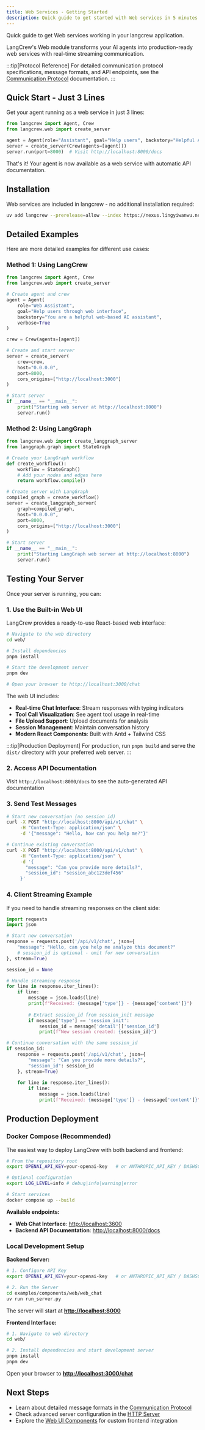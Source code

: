 ```yaml
---
title: Web Services - Getting Started
description: Quick guide to get started with Web services in 5 minutes
---
```


Quick guide to get Web services working in your langcrew application.

LangCrew's Web module transforms your AI agents into production-ready web services with real-time streaming communication.

:::tip[Protocol Reference]
For detailed communication protocol specifications, message formats, and API endpoints, see the [Communication Protocol](/guides/web/protocol) documentation.
:::

## Quick Start - Just 3 Lines

Get your agent running as a web service in just 3 lines:

```python
from langcrew import Agent, Crew
from langcrew.web import create_server

agent = Agent(role="Assistant", goal="Help users", backstory="Helpful AI")
server = create_server(Crew(agents=[agent]))
server.run(port=8000)  # Visit http://localhost:8000/docs
```

That's it! Your agent is now available as a web service with automatic API documentation.

## Installation

Web services are included in langcrew - no additional installation required:

```bash
uv add langcrew --prerelease=allow --index https://nexus.lingyiwanwu.net/repository/pypi-hosted/simple
```

## Detailed Examples

Here are more detailed examples for different use cases:

### Method 1: Using LangCrew

```python
from langcrew import Agent, Crew
from langcrew.web import create_server

# Create agent and crew
agent = Agent(
    role="Web Assistant",
    goal="Help users through web interface",
    backstory="You are a helpful web-based AI assistant",
    verbose=True
)

crew = Crew(agents=[agent])

# Create and start server
server = create_server(
    crew=crew,
    host="0.0.0.0",
    port=8000,
    cors_origins=["http://localhost:3000"]
)

# Start server
if __name__ == "__main__":
    print("Starting web server at http://localhost:8000")
    server.run()
```

### Method 2: Using LangGraph

```python
from langcrew.web import create_langgraph_server
from langgraph.graph import StateGraph

# Create your LangGraph workflow
def create_workflow():
    workflow = StateGraph()
    # Add your nodes and edges here
    return workflow.compile()

# Create server with LangGraph
compiled_graph = create_workflow()
server = create_langgraph_server(
    graph=compiled_graph,
    host="0.0.0.0",
    port=8000,
    cors_origins=["http://localhost:3000"]
)

# Start server
if __name__ == "__main__":
    print("Starting LangGraph web server at http://localhost:8000")
    server.run()
```

## Testing Your Server

Once your server is running, you can:

### 1. Use the Built-in Web UI

LangCrew provides a ready-to-use React-based web interface:

```bash
# Navigate to the web directory
cd web/

# Install dependencies
pnpm install

# Start the development server
pnpm dev

# Open your browser to http://localhost:3000/chat
```

The web UI includes:

- **Real-time Chat Interface**: Stream responses with typing indicators
- **Tool Call Visualization**: See agent tool usage in real-time
- **File Upload Support**: Upload documents for analysis
- **Session Management**: Maintain conversation history
- **Modern React Components**: Built with Antd + Tailwind CSS

:::tip[Production Deployment]
For production, run `pnpm build` and serve the `dist/` directory with your preferred web server.
:::

### 2. Access API Documentation

Visit `http://localhost:8000/docs` to see the auto-generated API documentation

### 3. Send Test Messages

```bash
# Start new conversation (no session_id)
curl -X POST "http://localhost:8000/api/v1/chat" \
     -H "Content-Type: application/json" \
     -d '{"message": "Hello, how can you help me?"}'

# Continue existing conversation
curl -X POST "http://localhost:8000/api/v1/chat" \
     -H "Content-Type: application/json" \
     -d '{
       "message": "Can you provide more details?",
       "session_id": "session_abc123def456"
     }'
```

### 4. Client Streaming Example

If you need to handle streaming responses on the client side:

```python
import requests
import json

# Start new conversation
response = requests.post('/api/v1/chat', json={
    "message": "Hello, can you help me analyze this document?"
    # session_id is optional - omit for new conversation
}, stream=True)

session_id = None

# Handle streaming response
for line in response.iter_lines():
    if line:
        message = json.loads(line)
        print(f"Received: {message['type']} - {message['content']}")
        
        # Extract session_id from session_init message
        if message['type'] == 'session_init':
            session_id = message['detail']['session_id']
            print(f"New session created: {session_id}")

# Continue conversation with the same session_id
if session_id:
    response = requests.post('/api/v1/chat', json={
        "message": "Can you provide more details?",
        "session_id": session_id
    }, stream=True)
    
    for line in response.iter_lines():
        if line:
            message = json.loads(line)
            print(f"Received: {message['type']} - {message['content']}")
```

## Production Deployment

### Docker Compose (Recommended)

The easiest way to deploy LangCrew with both backend and frontend:

```bash
# From the repository root
export OPENAI_API_KEY=your-openai-key   # or ANTHROPIC_API_KEY / DASHSCOPE_API_KEY

# Optional configuration
export LOG_LEVEL=info # debug|info|warning|error

# Start services
docker compose up --build
```

**Available endpoints:**

- **Web Chat Interface**: <http://localhost:3600>
- **Backend API Documentation**: <http://localhost:8000/docs>

### Local Development Setup

**Backend Server:**

```bash
# 1. Configure API Key
export OPENAI_API_KEY=your-openai-key   # or ANTHROPIC_API_KEY / DASHSCOPE_API_KEY

# 2. Run the Server
cd examples/components/web/web_chat
uv run run_server.py
```

The server will start at **<http://localhost:8000>**

**Frontend Interface:**

```bash
# 1. Navigate to web directory
cd web/

# 2. Install dependencies and start development server
pnpm install
pnpm dev
```

Open your browser to **<http://localhost:3000/chat>**

## Next Steps

- Learn about detailed message formats in the [Communication Protocol](/guides/web/protocol)
- Check advanced server configuration in the [HTTP Server](/guides/web/http-server)
- Explore the [Web UI Components](/guides/web/ui-components) for custom frontend integration
